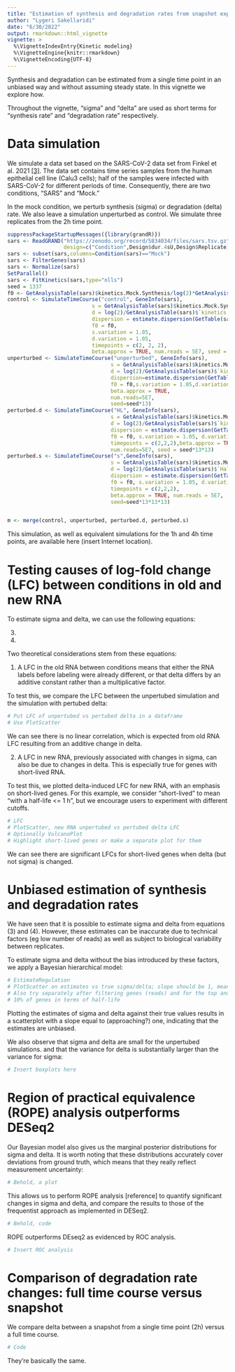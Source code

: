 ```yaml
---
title: "Estimation of synthesis and degradation rates from snapshot experiments"
author: "Lygeri Sakellaridi"
date: "6/30/2022"
output: rmarkdown::html_vignette
vignette: >
  %\VignetteIndexEntry{Kinetic modeling}
  %\VignetteEngine{knitr::rmarkdown}
  %\VignetteEncoding{UTF-8}
---
```


Synthesis and degradation can be estimated from a single time point in an 
unbiased way and without assuming steady state. In this vignette we explore how.

Throughout the vignette, "sigma" and "delta" are used as short terms for
"synthesis rate" and "degradation rate" respectively.

# Data simulation

We simulate a data set based on the SARS-CoV-2 data set from Finkel et al. 2021
[[3]](https://www.nature.com/articles/s41586-021-03610-3). The data set contains 
time series samples from the human epithelial cell line (Calu3 cells); half of 
the samples were infected with SARS-CoV-2 for different periods of time.
Consequently, there are two conditions, "SARS" and "Mock."

In the mock condition, we perturb synthesis (sigma) or degradation (delta) rate.
We also leave a simulation unperturbed as control. We simulate three replicates
from the 2h time point.

```r
suppressPackageStartupMessages({library(grandR)})
sars <- ReadGRAND("https://zenodo.org/record/5834034/files/sars.tsv.gz",
                  design=c("Condition",Design$dur.4sU,Design$Replicate))
sars <- subset(sars,columns=Condition(sars)=="Mock")
sars <- FilterGenes(sars)
sars <- Normalize(sars)
SetParallel()
sars <- FitKinetics(sars,type="nlls")
seed = 1337
f0 <- GetAnalysisTable(sars)$kinetics.Mock.Synthesis/log(2)*GetAnalysisTable(sars)$`kinetics.Mock.Half-life`
control <- SimulateTimeCourse("control", GeneInfo(sars),
                           s = GetAnalysisTable(sars)$kinetics.Mock.Synthesis,
                           d = log(2)/GetAnalysisTable(sars)$`kinetics.Mock.Half-life`,
                           dispersion = estimate.dispersion(GetTable(sars,type="count")),
                           f0 = f0,
                           s.variation = 1.05,
                           d.variation = 1.05,
                           timepoints = c(2, 2, 2),
                           beta.approx = TRUE, num.reads = 5E7, seed = seed)
unperturbed <- SimulateTimeCourse("unperturbed", GeneInfo(sars),
                                 s = GetAnalysisTable(sars)$kinetics.Mock.Synthesis,
                                 d = log(2)/GetAnalysisTable(sars)$`kinetics.Mock.Half-life`,
                                 dispersion=estimate.dispersion(GetTable(sars,type="count")),
                                 f0 = f0,s.variation = 1.05,d.variation = 1.05,timepoints = c(2,2,2),
                                 beta.approx = TRUE,
                                 num.reads=5E7,
                                 seed=seed*13)
perturbed.d <- SimulateTimeCourse("HL", GeneInfo(sars),
                                 s = GetAnalysisTable(sars)$kinetics.Mock.Synthesis,
                                 d = log(2)/GetAnalysisTable(sars)$`kinetics.Mock.Half-life` *2^rnorm(nrow(sars),0,1) ,
                                 dispersion = estimate.dispersion(GetTable(sars,type="count")),
                                 f0 = f0, s.variation = 1.05, d.variation = 1.05,
                                 timepoints = c(2,2,2),beta.approx = TRUE,
                                 num.reads=5E7, seed = seed*13*13)
perturbed.s <- SimulateTimeCourse("s",GeneInfo(sars),
                                 s = GetAnalysisTable(sars)$kinetics.Mock.Synthesis *2^rnorm(nrow(sars),0,1) ,
                                 d = log(2)/GetAnalysisTable(sars)$`Half-life`,
                                 dispersion = estimate.dispersion(GetTable(sars,type="count")),
                                 f0 = f0, s.variation = 1.05, d.variation = 1.05,
                                 timepoints = c(2,2,2),
                                 beta.approx = TRUE, num.reads = 5E7,
                                 seed=seed*13*13*13)


m <- merge(control, unperturbed, perturbed.d, perturbed.s)
```
This simulation, as well as equivalent simulations for the 1h and 4h time points,
are available here (insert Internet location).

# Testing causes of log-fold change (LFC) between conditions in old and new RNA

To estimate sigma and delta, we can use the following equations:

(3)

(4)

Two theoretical considerations stem from these equations: 

1. A LFC in the old RNA between conditions means that either the
RNA labels before labeling were already different, or that delta differs by
an additive constant rather than a multiplicative factor.

To test this, we compare the LFC between the unpertubed simulation and the
simulation with pertubed delta:

```r
# Put LFC of unpertubed vs pertubed delta in a dataframe
# Use PlotScatter
```

We can see there is no linear correlation, which is expected from old RNA LFC
resulting from an additive change in delta.

2. A LFC in new RNA, previously associated with changes in sigma, can also be
due to changes in delta. This is especially true for genes with short-lived
RNA.

To test this, we plotted delta-induced LFC for new RNA, with an emphasis
on short-lived genes. For this example, we consider "short-lived" to mean
"with a half-life <= 1 h", but we encourage users to experiment with different
cutoffs.

```r
# LFC
# PlotScatter, new RNA unpertubed vs pertubed delta LFC
# Optionally VulcanoPlot
# Highlight short-lived genes or make a separate plot for them
```

We can see there are significant LFCs for short-lived genes when delta
(but not sigma) is changed.

# Unbiased estimation of synthesis and degradation rates

We have seen that it is possible to estimate sigma and delta from equations
(3) and (4). However, these estimates can be inaccurate due to technical
factors (eg low number of reads) as well as subject to biological variability
between replicates.

To estimate sigma and delta without the bias introduced by these factors, we 
apply a Bayesian hierarchical model:

```r
# EstimateRegulation
# PlotScatter on estimates vs true sigma/delta; slope should be 1, meaning no bias
# Also try separately after filtering genes (reads) and for the top and bottom
# 10% of genes in terms of half-life
```

Plotting the estimates of sigma and delta against their true values results 
in a scatterplot with a slope equal to (approaching?) one, indicating that
the estimates are unbiased.

We also observe that sigma and delta are small for the unpertubed simulations.
and that the variance for delta is substantially larger than the variance for 
sigma:

```r
# Insert boxplots here
```

# Region of practical equivalence (ROPE) analysis outperforms DESeq2

Our Bayesian model also gives us the marginal posterior distributions for
sigma and delta. It is worth noting that these distributions accurately cover
deviations from ground truth, which means that they really reflect measurement
uncertainty:

```r
# Behold, a plot
```

This allows us to perform ROPE analysis [reference] to quantify significant
changes in sigma and delta, and compare the results to those of the frequentist
approach as implemented in DESeq2.

```r
# Behold, code
```

ROPE outperforms DEseq2 as evidenced by ROC analysis.

```r
# Insert ROC analysis
```

# Comparison of degradation rate changes: full time course versus snapshot

We compare delta between a snapshot from a single time point (2h) versus a
full time course.

```r
# Code
```

They're basically the same.


















